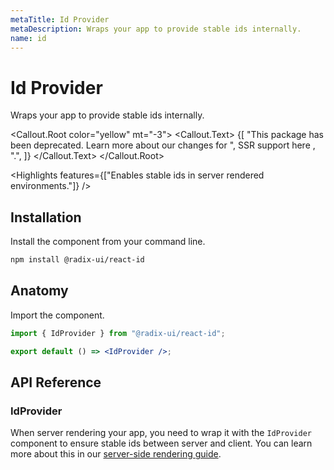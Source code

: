 ```yaml
---
metaTitle: Id Provider
metaDescription: Wraps your app to provide stable ids internally.
name: id
---
```


# Id Provider

<Description>Wraps your app to provide stable ids internally.</Description>

<Callout.Root color="yellow" mt="-3">
	<Callout.Text>
		{[
			"This package has been deprecated. Learn more about our changes for ",
			<Link href="/primitives/docs/guides/server-side-rendering">
				SSR support here
			</Link>,
			".",
		]}
	</Callout.Text>
</Callout.Root>

<Highlights
	features={["Enables stable ids in server rendered environments."]}
/>

## Installation

Install the component from your command line.

```bash
npm install @radix-ui/react-id
```

## Anatomy

Import the component.

```jsx
import { IdProvider } from "@radix-ui/react-id";

export default () => <IdProvider />;
```

## API Reference

### IdProvider

When server rendering your app, you need to wrap it with the `IdProvider` component to ensure stable ids between server and client. You can learn more about this in our [server-side rendering guide](/primitives/docs/guides/server-side-rendering).
